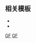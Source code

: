 {{Routemap
| title = 广佛地铁
| title-bg = {{广州地铁标志色|GF}}
| title-color = white
| text-width = 0,80,100%
| legend = no
| collapsible = no
| inline = <includeonly>yes</includeonly>
| map =
<!--
-startCollapsible--replace
\\uextCONTg\\~~ ~~{{广州地铁RDT/dim|东延段}}~~{{广州地铁RDT/dim|规划中}}
\\leer\\
uextKBHFa~~ ~~{{广州地铁RDT/dim|{{广州地铁/车站|大沙村东}}}}
uextLSTR
-endCollapsible
utCONTgq\utKBHFxa!~utINTq\utCONTfq~~ ~~{{广州地铁/车站|沥滘}}~~{{广州地铁路线链接|3|PN}}~~{{rmr|Licon=L|機場北|番禺广场|Ricon=R}}
-->
utCONTgq\utKBHFa!~utINTq\utCONTfq~~ ~~{{广州地铁/车站|沥滘}}~~{{广州地铁路线链接|3|PN}}~~{{rmr|Licon=L|機場北|番禺广场|Ricon=R}}
utCONTgq\utTINTt\utCONTfq~~ ~~{{广州地铁/车站|南洲}}~~{{广州地铁路线链接|2|PN}}~~{{rmr|Licon=L|嘉禾望岗|广州南站|Ricon=R}}
uextCONTgq\uextBHFq!~HUB2\uetKRZto!~HUBc3\uextSTRq\uextSTR+r~~ ~~ ~~ ~~{{广州地铁RDT/dim|{{rmr|Licon=L|天河客运站}}}}
\HUBc1\utBHF!~HUB4\\uextSTR!~MFADEf~~ ~~{{广州地铁/车站|石溪}}~~{{广州地铁RDT/dim|{{广州地铁路线链接|10|PN}}}}
HUBc2\utBHF!~HUB3\~~ ~~{{广州地铁/车站|燕岗}}~~{{广州地铁RDT/dim|{{广州地铁路线链接|11|PN}}}}
uextCONTgq\uextBHFq!~HUB1\uetKRZto!~HUBc4\uextLSTR+r\~~ ~~ ~~ ~~{{广州地铁RDT/dim|{{rmr|Licon=L|外圈}}}}
utCONTg\utSTR\uextLSTR~~ ~~ ~~ ~~{{rmr|Licon=U|万胜围}}
utXBHF-L\utXBHF-R\uextLSTR~~ ~~{{广州地铁/车站|沙园}}~~{{广州地铁路线链接|8|PN}}
utCONTgq\utSTRr\utSTR\uextLSTR\~~ ~~ ~~ ~~{{rmr|Licon=L|滘心}}
WASSERq\utKRZW\WASSERq!~uextLSTR~~ ~~ ~~ ~~[[珠江]]
uextCONTgq\utTINTxt\uextLSTRr~~ ~~{{广州地铁/车站|沙涌}}~~{{广州地铁RDT/dim|{{广州地铁路线链接|11|PN}}}}~~{{广州地铁RDT/dim|{{rmr|Licon=L|内圈}}}}
utBHF~~ ~~{{广州地铁/车站|鹤洞}}
\\utBHF!~HUB2\HUBc3\uextSTR!~MFADEg~~ ~~{{广州地铁/车站|西塱}}~~{{广州地铁路线链接|1|PN}} {{广州地铁RDT/dim|{{广州地铁路线链接|10|PN}} {{广州地铁路线链接|22|PN}}}}
\\utSTR!~HUBc1\uextKBHFaq!~HUBf+4\uextSTRr
uCONTgq\utKRZ\uKBHFeq!~HUB~~ ~~ ~~ ~~{{rmr|Licon=L|广州东站}}
\uextCONTgq\uetKRZto\uextBHFq!~HUBe\uextCONTfq~~ ~~ ~~ ~~{{广州地铁RDT/dim|{{rmr|Licon=L|芳村|番禺广场|Ricon=R}}}}
WASSERq\utKRZW\WASSERq~~ ~~ ~~ ~~[[花地河]]
utBHF~~ ~~{{广州地铁/车站|菊树}}
hCONTgq\umtKRZh\hCONTfq~~ ~~ ~~ ~~[[京广高速铁路|京广高铁]]
hCONTgq\umtKRZh\hCONTfq~~ ~~ ~~ ~~[[贵广铁路|贵广]] / [[南广铁路]]
utBHF~~ ~~{{广州地铁/车站|龙溪}}
\WASSERq\utKRZW+GRZq\WASSERq\~~ ~~ ~~ ~~广州 / 佛山 [[佛山水道]]
\utABZg+l\uKDSTCCeq~~ ~~[[夏南车辆段]]
utBHF~~ ~~{{广州地铁/车站|金融高新区}}
utBHF~~ ~~{{广州地铁/车站|千灯湖}}
\TRAM\BLaq!~utBHF\BLeq!~utKHSTaq\utCONTfq~~ ~~{{广州地铁/车站|𧒽岗}}~~{{佛山地铁路线链接|TNH1|N}}~~{{rmr|三山新城北<!--林岳东-->|Ricon=R}}
utBHF~~ ~~{{广州地铁/车站|南桂路}}
uetkABZg2~~ ~~ ~~ ~~{{广州地铁RDT/dim|联络线前往[[佛山地铁3号线]]}}
\uextCONTgq\utTINTxt!~uextkSTRc1\uextkABZq+4\uextSTR+r~~ ~~{{广州地铁/车站|桂城}}~~{{广州地铁RDT/dim|{{佛山地铁路线链接|3|PN}}}}~~{{广州地铁RDT/dim|{{rmr|Licon=L|科技學院}}}}
\WASSERq\utKRZW\WASSERq\uextSTR!~MFADEf~~ ~~ ~~ ~~[[佛山涌]]
utBHF~~ ~~{{广州地铁/车站|朝安}}
utBHF~~ ~~{{广州地铁/车站|普君北路}}
utBHF~~ ~~{{广州地铁/车站|祖庙}}
utBHF~~ ~~{{广州地铁/车站|同济路}}
utBHF~~ ~~{{广州地铁/车站|季华园}}
utCONTgq\utTINTt\utCONTfq~~ ~~{{广州地铁/车站|魁奇路}}~~{{佛山地铁路线链接|2|PN}}~~{{rmr|Licon=L|南庄|广州南站|Ricon=R}}
utBHF~~ ~~{{广州地铁/车站|澜石}}
WASSERq\utKRZW\WASSERq~~ ~~ ~~ ~~[[东平水道]]
\uxtKRWgl\utKRW+r~~ ~~ ~~预留拆解
uextCONTgq\uextTINTxt\uetABZg+r
\uextCONTf\utSTR
\extCONTg\utBHF~~ ~~{{广州地铁/车站|世纪莲}}
\\exKBL2!~extBHF\exBLc3!~utSTR\uextSTR!~MFADEg~~ ~~ ~~ ~~{{广州地铁RDT/dim|[[广佛环线|广佛南环城铁]]}}
\uextCONTgq\exBLc1!~exmtKRZtu\exKBL4!~utTINTxt\uextSTRr~~ ~~{{广州地铁/车站|佛山东平}}~~{{广州地铁RDT/dim|{{佛山地铁路线链接|3|PN}}}}~~{{广州地铁RDT/dim|{{rmr|Licon=L|順德客運港}}}}
\extSTR\utKBHFxe~~ ~~{{广州地铁/车站|新城东}}
\extCONTf\uextCONTf
|bottom={{navbar|广佛地铁RDT}}
}}<noinclude>

{{Rdt intro|[[广佛地铁]]}}

== 相关模板 ==
*{{tl|广州地铁RDT}}
*{{tl|佛山地铁RDT}}

[[Category:广州地铁RDT|GF]]
[[Category:佛山地铁RDT|GF]]

</noinclude>